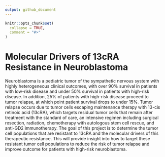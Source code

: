 ```yaml
---
output: github_document
---
```


<!-- README.md is generated from README.Rmd. Please edit that file -->

```r
knitr::opts_chunk$set(
  collapse = TRUE,
  comment = "#>"
)
```

# Molecular Drivers of 13cRA Resistance in Neuroblastoma

<!-- badges: start -->
<!-- badges: end -->

Neuroblastoma is a pediatric tumor of the sympathetic nervous system with highly
heterogeneous clinical outcomes, with over 90% survival in patients with low-risk
disease and under 50% survival in patients with high-risk disease. In addition, 
25% of patients with high-risk disease proceed to tumor relapse, at which point 
patient survival drops to under 15%. Tumor relapse occurs due to tumor cells 
escaping maintenance therapy with 13-cis retinoic acid (13cRA), which targets
residual tumor cells that remain after treatment with the standard of care, an 
intensive regimen including surgical resection, radiation, chemotherapy with 
autologous stem cell rescue, and anti-GD2 immunotherapy. The goal of this 
project is to determine the tumor cell populations that are resistant to 13cRA 
and the molecular drivers of this therapeutic resistance. This will provide
insight into how to target these resistant tumor cell populations to reduce 
the risk of tumor relapse and improve outcome for patients with high-risk 
neuroblastoma.


